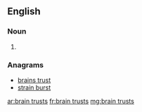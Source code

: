 ==English==

===Noun===
{{head|en|plural|head=[[brain]] [[trust]]s}}

# {{plural of|brain trust|lang=en}}

===Anagrams===
* [[brains trust#English|brains trust]]
* [[strain burst#English|strain burst]]

[[ar:brain trusts]]
[[fr:brain trusts]]
[[mg:brain trusts]]